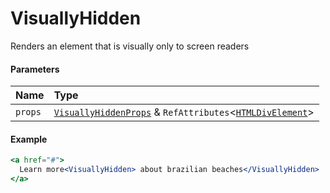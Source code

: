 # VisuallyHidden

Renders an element that is visually only to screen readers

#### Parameters

| Name    | Type                                                                                                                                                             |
| :------ | :--------------------------------------------------------------------------------------------------------------------------------------------------------------- |
| `props` | [`VisuallyHiddenProps`](/components/visually-hidden/props.md) & `RefAttributes`\<[`HTMLDivElement`](https://developer.mozilla.org/docs/Web/API/HTMLDivElement)\> |

#### Example

```jsx copy showLineNumbers
<a href="#">
  Learn more<VisuallyHidden> about brazilian beaches</VisuallyHidden>
</a>
```
